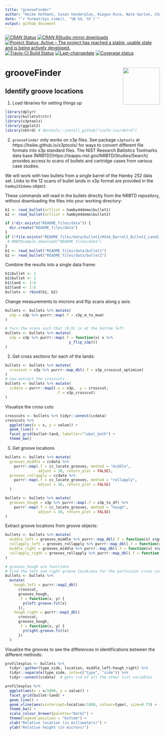 ```yaml
---
title: "grooveFinder"
author: "Heike Hofmann, Susan Vanderplas, Kiegan Rice, Nate Garton, Charlotte Roiger"
date: "`r format(Sys.time(), '%B %d, %Y')`"
output: github_document
---
```


[![CRAN Status](http://www.r-pkg.org/badges/version/grooveFinder)](https://cran.r-project.org/package=grooveFinder) [![CRAN RStudio mirror downloads](http://cranlogs.r-pkg.org/badges/grooveFinder)](http://www.r-pkg.org/pkg/grooveFinder) 
[![Project Status: Active – The project has reached a stable, usable state and is being actively developed.](http://www.repostatus.org/badges/latest/active.svg)](http://www.repostatus.org/#active)
[![Travis-CI Build Status](https://travis-ci.org/heike/grooveFinder.svg?branch=master)](https://travis-ci.org/heike/grooveFinder)
[![Last-changedate](https://img.shields.io/badge/last%20change-`r gsub('-', '--', Sys.Date())`-yellowgreen.svg)](/commits/master)
[![Coverage status](https://codecov.io/gh/heike/grooveFinder/branch/master/graph/badge.svg)](https://codecov.io/github/heike/grooveFinder?branch=master)

# grooveFinder <img src="man/figures/grooveFinder.png" align="right" width = "120"/>

## Identify groove locations

1. Load libraries for setting things up
```r
library(dplyr)
library(bulletxtrctr)
library(x3ptools)
library(ggplot2)
library(nbtrd) # devtools::install_github("csafe-isu/nbtrd")
```

2. `grooveFinder` only works on x3p files. See package `x3ptools` at https://heike.github.io/x3ptools/ for ways to convert different file formats into x3p standard files.
The NIST Research Ballistics Toolmarks data base (NRBTD)[https://tsapps.nist.gov/NRBTD/Studies/Search] provides access to  scans of bullets and cartridge cases from various case studies.    

We will work with two bullets from a single barrel of the Hamby 252 data set. Links to the 12 scans of bullet lands in x3p format are provided in the `hamby252demo` object.

These commands will read in the bullets directly from the NRBTD repository, without downloading the files into your working directory:

```r
b1 <- read_bullet(urllist = hamby44demo$bullet1)
b2 <- read_bullet(urllist = hamby44demo$bullet2)
```






```r
if (!dir.exists("README_files/data")) {
  dir.create("README_files/data")
}
if (!file.exists("README_files/data/bullet1/HS44_Barrel1_Bullet1_Land1.x3p")) {
 # NRBTDsample_download("README_files/data")
}
b1 <- read_bullet("README_files/data/bullet1")
b2 <- read_bullet("README_files/data/bullet2")
```

Combine the results into a single data frame:

```r
b1$bullet <- 1
b2$bullet <- 2
b1$land <- 1:6
b2$land <- 1:6
bullets <- rbind(b1, b2)
```

Change measurements to microns and flip scans along y axis:

```r
bullets <- bullets %>% mutate(
  x3p = x3p %>% purrr::map(.f = x3p_m_to_mum)
)

# turn the scans such that (0,0) is at the bottom left
bullets <- bullets %>% mutate(
  x3p = x3p %>% purrr::map(.f = function(x) x %>% 
                             y_flip_x3p())
) 

```


2. Get cross sections for each of the lands:

```r
bullets <- bullets %>% mutate(
  crosscut = x3p %>% purrr::map_dbl(.f = x3p_crosscut_optimize)
)
# now extract the crosscuts
bullets <- bullets %>% mutate(
  ccdata = purrr::map2(.x = x3p, .y = crosscut, 
                       .f = x3p_crosscut)
)
```

Visualize the cross cuts:
```r
crosscuts <- bullets %>% tidyr::unnest(ccdata)
crosscuts %>% 
  ggplot(aes(x = x, y = value)) + 
  geom_line() +
  facet_grid(bullet~land, labeller="label_both") +
  theme_bw()
```


3. Get groove locations

```r
bullets <- bullets %>% mutate(
  grooves_middle = ccdata %>% 
    purrr::map(.f = cc_locate_grooves, method = "middle", 
               adjust = 30, return_plot = FALSE),
  grooves_rollapply = ccdata %>% 
    purrr::map(.f = cc_locate_grooves, method = "rollapply", 
               adjust = 30, return_plot = FALSE)
  )

bullets <- bullets %>% mutate(
  grooves_hough = x3p %>% purrr::map(.f = x3p_to_df) %>%
    purrr::map(.f = cc_locate_grooves, method = "hough", 
               adjust = 30, return_plot = FALSE)
)
```

Extract groove locations from groove objects:
```r
bullets <- bullets %>% mutate(
  middle_left = grooves_middle %>% purrr::map_dbl(.f = function(x) x$groove[1]),
  rollapply_left = grooves_rollapply %>% purrr::map_dbl(.f = function(x) x$groove[1]),
  middle_right = grooves_middle %>% purrr::map_dbl(.f = function(x) x$groove[2]),
  rollapply_right = grooves_rollapply %>% purrr::map_dbl(.f = function(x) x$groove[2])
)

# grooves_hough are functions
# Find the left and right groove locations for the particular cross cuts
bullets <- bullets %>%
  mutate(
    hough_left = purrr::map2_dbl(
      crosscut,
      grooves_hough, 
      .f = function(x, y) {
        y$left.groove.fit(x)
      }),
    hough_right = purrr::map2_dbl(
      crosscut,
      grooves_hough, 
      .f = function(x, y) {
        y$right.groove.fit(x)
      })
  )

```

Visualize  the grooves to see the differences in identifications between the different methods:

```r
profilesplus <- bullets %>%
  tidyr::gather(type_side, location, middle_left:hough_right) %>%
  tidyr::separate(type_side, into=c("type", "side")) %>%
  tidyr::unnest(ccdata)  # gets rid of all the other list variables 

profilesplus %>% 
  ggplot(aes(x = x/1000, y = value)) +
  facet_grid(bullet~land) +
  geom_line() +
  geom_vline(aes(xintercept=location/1000, colour=type), size=0.75) +
  theme_bw() +
  scale_colour_brewer(palette="Dark2") +
  theme(legend.position = "bottom") +
  xlab("Relative location (in millimeters)") +
  ylab("Relative height (in microns)")

```



